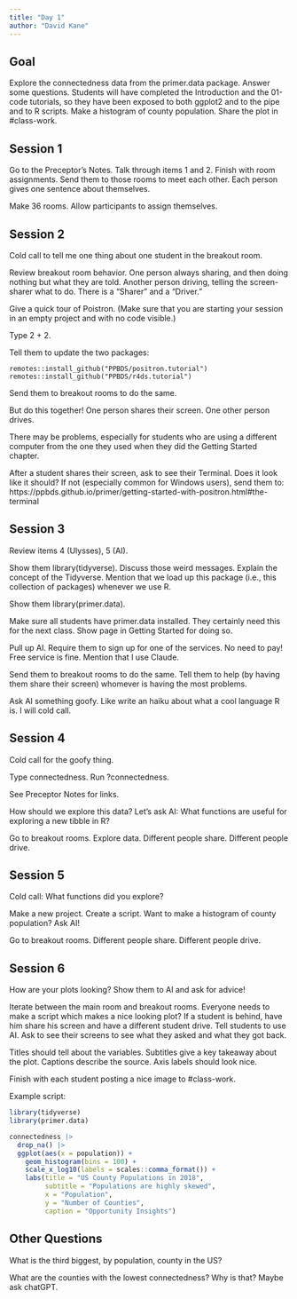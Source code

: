 ```yaml
---
title: "Day 1"
author: "David Kane"
---
```


## Goal

Explore the connectedness data from the primer.data package. Answer some questions. Students will have completed the Introduction and the 01-code tutorials, so they have been exposed to both ggplot2 and to the pipe and to R scripts. Make a histogram of county population. Share the plot in #class-work.

## Session 1

Go to the Preceptor's Notes. Talk through items 1 and 2. Finish with room assignments. Send them to those rooms to meet each other. Each person gives one sentence about themselves. 

Make 36 rooms. Allow participants to assign themselves.

## Session 2

Cold call to tell me one thing about one student in the breakout room.

Review breakout room behavior. One person always sharing, and then doing nothing but what they are told. Another person driving, telling the screen-sharer what to do. There is a "Sharer" and a "Driver."

Give a quick tour of Poistron. (Make sure that you are starting your session in an empty project and with no code visible.) 

Type 2 + 2. 

Tell them to update the two packages:

```
remotes::install_github("PPBDS/positron.tutorial")
remotes::install_github("PPBDS/r4ds.tutorial")
```

Send them to breakout rooms to do the same.

But do this together! One person shares their screen. One other person drives.

There may be problems, especially for students who are using a different computer from the one they used when they did the Getting Started chapter.

After a student shares their screen, ask to see their Terminal. Does it look like it should? If not (especially common for Windows users), send them to: https://ppbds.github.io/primer/getting-started-with-positron.html#the-terminal

## Session 3

Review items 4 (Ulysses), 5 (AI).

Show them library(tidyverse). Discuss those weird messages. Explain the concept of the Tidyverse. Mention that we load up this package (i.e., this collection of packages) whenever we use R.

Show them library(primer.data). 

Make sure all students have primer.data installed. They certainly need this for the next class. Show page in Getting Started for doing so.

Pull up AI. Require them to sign up for one of the services. No need to pay! Free service is fine. Mention that I use Claude. 

Send them to breakout rooms to do the same. Tell them to help (by having them share their screen) whomever is having the most problems.

Ask AI something goofy. Like write an haiku about what a cool language R is. I will cold call.

## Session 4

Cold call for the goofy thing.

Type connectedness. Run ?connectedness. 

See Preceptor Notes for links.

How should we explore this data? Let's ask AI: What functions are useful for exploring a new tibble in R? 

Go to breakout rooms. Explore data. Different people share. Different people drive.

## Session 5

Cold call: What functions did you explore?

Make a new project. Create a script. Want to make a histogram of county population? Ask AI!

Go to breakout rooms. Different people share. Different people drive.

## Session 6

How are your plots looking? Show them to AI and ask for advice!

Iterate between the main room and breakout rooms. Everyone needs to make a script which makes a nice looking plot? If a student is behind, have him share his screen and have a different student drive. Tell students to use AI. Ask to see their screens to see what they asked and what they got back.

Titles should tell about the variables.
Subtitles give a key takeaway about the plot.
Captions describe the source.
Axis labels should look nice.

Finish with each student posting a nice image to #class-work.

Example script:

```r
library(tidyverse)
library(primer.data)

connectedness |> 
  drop_na() |> 
  ggplot(aes(x = population)) +
    geom_histogram(bins = 100) +
    scale_x_log10(labels = scales::comma_format()) +
    labs(title = "US County Populations in 2018",
         subtitle = "Populations are highly skewed",
         x = "Population",
         y = "Number of Counties",
         caption = "Opportunity Insights")
```

## Other Questions

What is the third biggest, by population, county in the US?

What are the counties with the lowest connectedness? Why is that? Maybe ask chatGPT.




